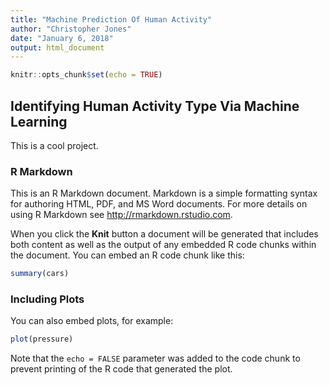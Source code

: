 ```yaml
---
title: "Machine Prediction Of Human Activity"
author: "Christopher Jones"
date: "January 6, 2018"
output: html_document
---
```


```r
knitr::opts_chunk$set(echo = TRUE)
```

## Identifying Human Activity Type Via Machine Learning {.tabset}

This is a cool project.

### R Markdown

This is an R Markdown document. Markdown is a simple formatting syntax for authoring HTML, PDF, and MS Word documents. For more details on using R Markdown see <http://rmarkdown.rstudio.com>.

When you click the **Knit** button a document will be generated that includes both content as well as the output of any embedded R code chunks within the document. You can embed an R code chunk like this:

```r
summary(cars)
```

### Including Plots

You can also embed plots, for example:

```r
plot(pressure)
```

Note that the `echo = FALSE` parameter was added to the code chunk to prevent printing of the R code that generated the plot.
